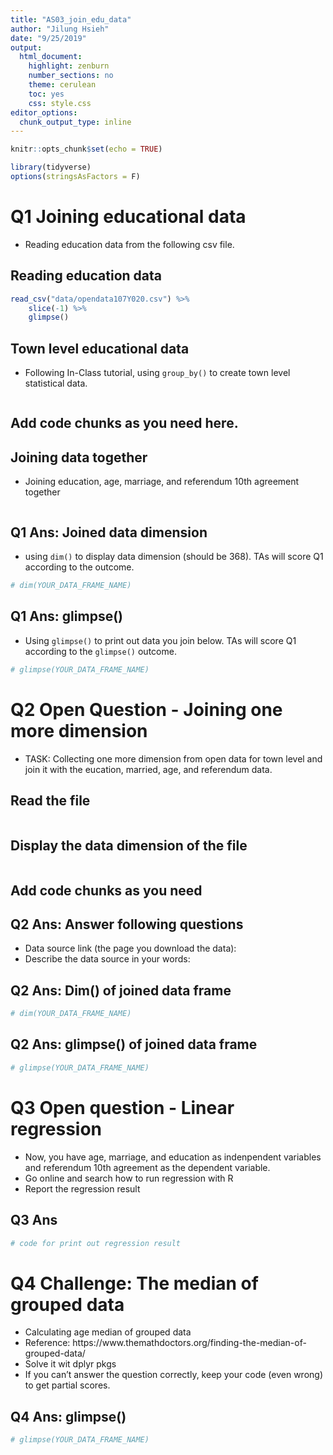 ```yaml
---
title: "AS03_join_edu_data"
author: "Jilung Hsieh"
date: "9/25/2019"
output:
  html_document:
    highlight: zenburn
    number_sections: no
    theme: cerulean
    toc: yes
    css: style.css
editor_options:
  chunk_output_type: inline
---
```


```r
knitr::opts_chunk$set(echo = TRUE)
```


```r
library(tidyverse)
options(stringsAsFactors = F)
```

# Q1 Joining educational data
- Reading education data from the following csv file.

## Reading education data
```r
read_csv("data/opendata107Y020.csv") %>%
    slice(-1) %>% 
    glimpse()
```

## Town level educational data 
- Following In-Class tutorial, using `group_by()` to create town level statistical data.


```r

```


## Add code chunks as you need here. 



## Joining data together
- Joining education, age, marriage, and referendum 10th agreement together
```r

```

## **Q1 Ans: Joined data dimension**
- using `dim()` to display data dimension (should be 368). TAs will score Q1 according to the outcome.
```r
# dim(YOUR_DATA_FRAME_NAME)
```


## **Q1 Ans: glimpse()**
- Using `glimpse()` to print out data you join below. TAs will score Q1 according to the `glimpse()` outcome.
```r
# glimpse(YOUR_DATA_FRAME_NAME)
```

# Q2 Open Question - Joining one more dimension
- TASK: Collecting one more dimension from open data for town level and join it with the eucation, married, age, and referendum data.


## Read the file
```r

```

## Display the data dimension of the file
```r

```

## Add code chunks as you need


## **Q2 Ans: Answer following questions**
- Data source link (the page you download the data): 
- Describe the data source in your words: 


## **Q2 Ans: Dim() of joined data frame**

```r
# dim(YOUR_DATA_FRAME_NAME)
```


## **Q2 Ans: glimpse() of joined data frame**
```r
# glimpse(YOUR_DATA_FRAME_NAME) 
```

# Q3 Open question - Linear regression
 - Now, you have age, marriage, and education as indenpendent variables and referendum 10th agreement as the dependent variable.
 - Go online and search how to run regression with R
 - Report the regression result 

## **Q3 Ans**
```r

# code for print out regression result 
```



# Q4 Challenge: The median of grouped data
- Calculating age median of grouped data
- Reference: https://www.themathdoctors.org/finding-the-median-of-grouped-data/
- Solve it wit dplyr pkgs
- If you can't answer the question correctly, keep your code (even wrong) to get partial scores.

## **Q4 Ans: glimpse()**
```r
# glimpse(YOUR_DATA_FRAME_NAME)
```

